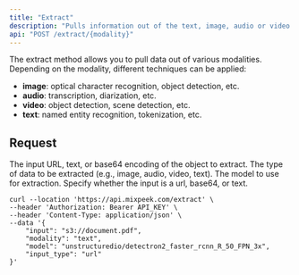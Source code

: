 ```yaml
---
title: "Extract"
description: "Pulls information out of the text, image, audio or video."
api: "POST /extract/{modality}"
---
```


The extract method allows you to pull data out of various modalities. Depending on the modality, different techniques can be applied:

- **image**: optical character recognition, object detection, etc.
- **audio**: transcription, diarization, etc.
- **video**: object detection, scene detection, etc.
- **text**: named entity recognition, tokenization, etc.

## Request

<ParamField body="input" type="string" required>
  The input URL, text, or base64 encoding of the object to extract.
</ParamField>

<ParamField body="modality" type="string" required>
  The type of data to be extracted (e.g., image, audio, video, text).
</ParamField>

<ParamField body="model" type="string" required>
  The model to use for extraction.
</ParamField>

<ParamField body="input_type" type="string" required>
  Specify whether the input is a url, base64, or text.
</ParamField>

<RequestExample>

```shell Shell
curl --location 'https://api.mixpeek.com/extract' \
--header 'Authorization: Bearer API_KEY' \
--header 'Content-Type: application/json' \
--data '{
    "input": "s3://document.pdf",
    "modality": "text",
    "model": "unstructuredio/detectron2_faster_rcnn_R_50_FPN_3x",
    "input_type": "url"
}'
```

</RequestExample>
